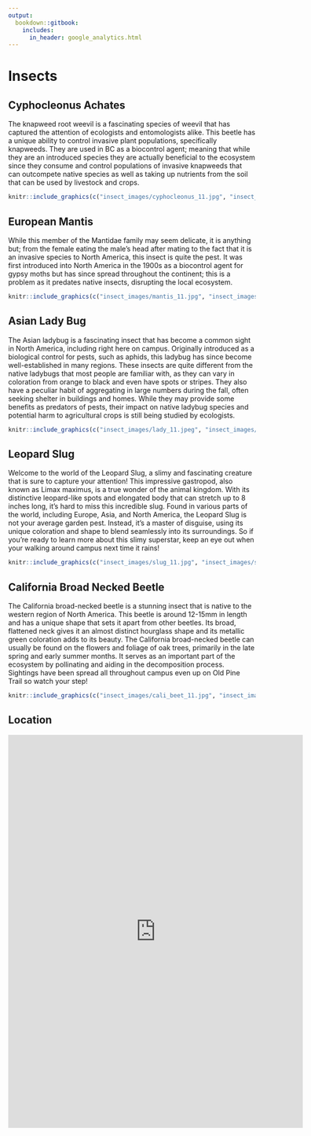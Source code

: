 ```yaml
---
output: 
  bookdown::gitbook:
    includes:
      in_header: google_analytics.html
---
```


# Insects

## Cyphocleonus Achates
The knapweed root weevil is a fascinating species of weevil that has captured the attention of ecologists and entomologists alike. This beetle has a unique ability to control invasive plant populations, specifically knapweeds. They are used in BC as a biocontrol agent; meaning that while they are an introduced species they are actually beneficial to the ecosystem since they consume and control populations of invasive knapweeds that can outcompete native species as well as taking up nutrients from the soil that can be used by livestock and crops.

```r
knitr::include_graphics(c("insect_images/cyphocleonus_11.jpg", "insect_images/cyphocleonus_hotspot_11.png"))
```

## European Mantis

While this member of the Mantidae family may seem delicate, it is anything but; from the female eating the male’s head after mating to the fact that it is an invasive species to North America, this insect is quite the pest. It was first introduced into North America in the 1900s as a biocontrol agent for gypsy moths but has since spread throughout the continent; this is a problem as it predates native insects, disrupting the local ecosystem.

```r
knitr::include_graphics(c("insect_images/mantis_11.jpg", "insect_images/mantis_hotspot_11.png"))
```

## Asian Lady Bug
The Asian ladybug is a fascinating insect that has become a common sight in North America, including right here on campus. Originally introduced as a biological control for pests, such as aphids, this ladybug has since become well-established in many regions. These insects are quite different from the native ladybugs that most people are familiar with, as they can vary in coloration from orange to black and even have spots or stripes. They also have a peculiar habit of aggregating in large numbers during the fall, often seeking shelter in buildings and homes. While they may provide some benefits as predators of pests, their impact on native ladybug species and potential harm to agricultural crops is still being studied by ecologists.

```r
knitr::include_graphics(c("insect_images/lady_11.jpeg", "insect_images/lady_hotspot_11.png"))
```

## Leopard Slug
Welcome to the world of the Leopard Slug, a slimy and fascinating creature that is sure to capture your attention! This impressive gastropod, also known as Limax maximus, is a true wonder of the animal kingdom. With its distinctive leopard-like spots and elongated body that can stretch up to 8 inches long, it's hard to miss this incredible slug. Found in various parts of the world, including Europe, Asia, and North America, the Leopard Slug is not your average garden pest. Instead, it's a master of disguise, using its unique coloration and shape to blend seamlessly into its surroundings. So if you're ready to learn more about this slimy superstar, keep an eye out when your walking around campus next time it rains!

```r
knitr::include_graphics(c("insect_images/slug_11.jpg", "insect_images/slug_hotspot_11.png"))
```

## California Broad Necked Beetle
The California broad-necked beetle is a stunning insect that is native to the western region of North America. This beetle is around 12-15mm in length and has a unique shape that sets it apart from other beetles. Its broad, flattened neck gives it an almost distinct hourglass shape and its metallic green coloration adds to its beauty. The California broad-necked beetle can usually be found on the flowers and foliage of oak trees, primarily in the late spring and early summer months. It serves as an important part of the ecosystem by pollinating and aiding in the decomposition process. Sightings have been spread all throughout campus even up on Old Pine Trail so watch your step!

```r
knitr::include_graphics(c("insect_images/cali_beet_11.jpg", "insect_images/cali_beet_hotspot_11.png"))
```

## Location

<div class="map-responsive">

<iframe src="https://www.google.com/maps/d/u/0/embed?mid=11PYhsV-ntT5O_CSmY8aGnT9pU8gHFqo&ehbc=2E312F" width="600" height="800" frameborder="0" style="border:0" allowfullscreen></iframe>

</div>